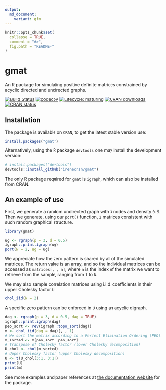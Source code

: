 ```yaml
---
output:
  md_document:
    variant: gfm 
---
```


<!-- README.md is generated from README.Rmd. Please edit that file -->

```r
knitr::opts_chunk$set(
  collapse = TRUE,
  comment = "#>",
  fig.path = "README-"
)
```

# gmat
An R package for simulating positive definite matrices constrained by acyclic
directed and undirected graphs.

[![Build Status](https://travis-ci.com/irenecrsn/gmat.svg?branch=master)](https://travis-ci.com/irenecrsn/gmat)
[![codecov](https://codecov.io/gh/irenecrsn/gmat/branch/dev/graph/badge.svg)](https://codecov.io/gh/irenecrsn/gmat)
[![Lifecycle: maturing](https://img.shields.io/badge/lifecycle-maturing-blue.svg)](https://www.tidyverse.org/lifecycle/#maturing)
[![CRAN downloads](http://cranlogs.r-pkg.org/badges/grand-total/gmat)](https://CRAN.R-project.org/package=gmat)
[![CRAN status](http://www.r-pkg.org/badges/version/gmat)](https://CRAN.R-project.org/package=gmat)

## Installation

The package is available on `CRAN`, to get the latest stable version use:
```r
install.packages("gmat")
```

Alternatively, using the R package `devtools` one may install the development version:
```r
# install.packages("devtools")
devtools::install_github("irenecrsn/gmat")
```

The only R package required for `gmat` is `igraph`, which can also be installed
from CRAN.

## An example of use 

First, we generate a random undirected graph with `3` nodes
and density `0.5`. Then we generate, using our `port()`
function, `2` matrices consistent with such random graphical
structure.

```r
library(gmat)

ug <- rgraph(p = 3, d = 0.5)
igraph::print.igraph(ug)
port(N = 2, ug = ug)
```

We appreciate how the zero pattern is shared by all of the
simulated matrices. The return value is an array, and so the
individual matrices
can be accessed as `matrices[, , n]`, where `n` is the index
of the matrix we
want to retrieve from the sample, ranging from `1` to `N`.

We may also sample correlation matrices using i.i.d.
coefficients in their upper
Cholesky factor `U`.
```r
chol_iid(N = 2)
```
A specific zero pattern can be enforced in `U` using an
acyclic digraph.
```r
dag <- rgraph(p = 3, d = 0.5, dag = TRUE)
igraph::print.igraph(dag)
peo_sort <- rev(igraph::topo_sort(dag))
m <- chol_iid(dag = dag)[, , 1]
# We sort the matrix according to a Perfect Elimination Ordering (PEO)
m_sorted <- m[peo_sort, peo_sort]
# Transpose of Cholesky factor (lower Cholesky decomposition)
U_chol <- chol(m_sorted) 
# Upper Cholesky factor (upper Cholesky decomposition)
U <- t(U_chol[3:1, 3:1])
print(U)
print(m)
```

See more examples and paper references at [the documentation
website](https://irenecrsn.github.io/gmat/) for the package.


